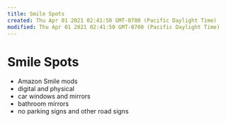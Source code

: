 ```yaml
---
title: Smile Spots
created: Thu Apr 01 2021 02:41:50 GMT-0700 (Pacific Daylight Time)
modified: Thu Apr 01 2021 02:41:50 GMT-0700 (Pacific Daylight Time)
---
```

# Smile Spots

- Amazon Smile mods
- digital and physical
- car windows and mirrors
- bathroom mirrors
- no parking signs and other road signs